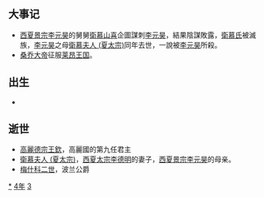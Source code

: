 {{yearTOC|1034|契丹'''[[重熙|重熙]]三年'''；北宋'''[[景祐|景祐]]元年'''；大理'''[[正治_(段素真)|正治]]八年'''；西夏'''[[顯道|顯道]]三年'''，'''[[開運_(夏景宗)|開運]]元年'''，'''[[廣運_(夏景宗)|廣運]]元年'''；越南'''[[天成_(李佛瑪)|天成]]七年'''，'''[[通瑞|通瑞]]元年'''；日本'''[[長元|長元]]七年'''}}

== 大事记 ==
*[[西夏景宗|西夏景宗]][[李元昊|李元昊]]的舅舅[[衛慕山喜|衛慕山喜]]企圖謀刺[[李元昊|李元昊]]，結果陰謀敗露，[[衛慕氏|衛慕氏]]被滅族，[[李元昊|李元昊]]之母[[衛慕夫人|衛慕夫人 (夏太宗)]]同年去世，一說被[[李元昊|李元昊]]所殺。
*[[桑乔三世_(纳瓦拉)|桑乔大帝]]征服[[莱昂王国|莱昂王国]]。

== 出生 ==
*

== 逝世 ==
{{Wikisource year mention}}
*[[高麗德宗|高麗德宗]][[王欽|王欽]]，高麗國的第九任君主
*[[衛慕夫人|衛慕夫人 (夏太宗)]]，[[西夏太宗|西夏太宗]][[李德明|李德明]]的妻子，[[西夏景宗|西夏景宗]][[李元昊|李元昊]]的母亲。
*[[梅什科二世|梅什科二世]]，波兰公爵

[[Category:1034年|*]]
[[Category:1030年代|4年]]
[[Category:11世纪各年|3]]